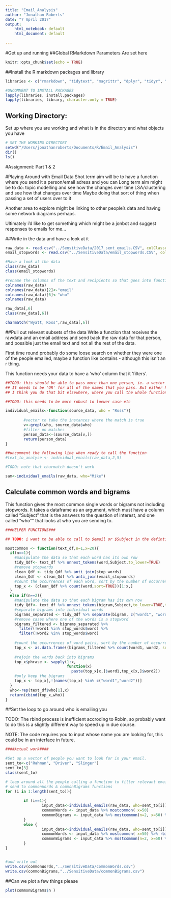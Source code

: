 ```yaml
---
title: "Email_Analysis"
author: "Jonathan Roberts"
date: "7 April 2017"
output: 
    html_notebook: default
    html_document: default
    
---
```


#Get up and running
##Global RMarkdown Parameters
Are set here

```r
knitr::opts_chunk$set(echo = TRUE)
```


##Install the R markdown packages and library

```r
libraries <- c("rmarkdown", "tidytext", "magrittr", "dplyr", "tidyr", "lazyeval", "purrr")

#UNCOMMENT TO INSTALL PACKAGES
lapply(libraries, install.packages)
lapply(libraries, library, character.only = TRUE)
```

## Working Directory: 
Set up where you are working and what is in the directory and what objects you have
 
```r

# SET THE WORKING DIRECTORY
setwd("/Users/jonathanroberts/Documents/R/Email_Analysis")
dir()
ls()

```

#Assignment: Part 1 & 2


#Playing Around with Email Data
Shot term aim will be to have a function where you send it a person/email adress and you can 
Long term aim might be to do:
topic modelling and see how the changes over time
LSA/clustering and see how that changes over time
Maybe doing that sort of thing when passing a set of users over to it

Another area to explore might be linking to other people's data and having some network diagrams perhaps.

Ultimately i'd like to get something which might be a jonbot and suggest responses to emails for me...



##Write in the data and have a look at it

```r

raw_data <- read.csv("../SensitiveData/2017_sent_emails.CSV", colClasses = "character")
email_stopwords <- read.csv("../SensitiveData/email_stopwords.CSV", colClasses = "character")

#Have a look at the data
class(raw_data)
class(email_stopwords)

#rename the columns of the text and recipients so that goes into functions further down
colnames(raw_data)
colnames(raw_data)[2]<-"email"
colnames(raw_data)[6]<-"who"
colnames(raw_data)

raw_data[,6]
class(raw_data[,6])

charmatch("Wyatt, Ross",raw_data[,6])

```


##Pull out relevant subsets of the data
Write a function that receives the rawdata and an email address and send back the raw data for that person, and possible just the email text and not all the rest of the data.

First time round probably do some loose search on whether they were one of the people emailed, maybe a function like contains - although this isn't an r thing.

This function needs your data to have a 'who' column that it 'filters'.

```r


##TODO: this should be able to pass more than one person, ie. a vector or names and return.
## It needs to be 'OR' for all of the names that you pass. But either here of later you need to split them out so that you have the length of the vector and can loop around it.
## I think you do that bit elsewhere, where you call the whole function, then just call this bit one name at a time...

##TODO: this needs to be more robust to loewer case etc

individual_emails<-function(source_data, who = "Ross"){
        
        #vector to take the instances where the match is true
        v<-grepl(who, source_data$who)
        #filter on matches
        person_data<-(source_data[v,])
        return(person_data)
}

##uncomment the following line when ready to call the function
#text_to_analyse <- individual_emails(raw_data,2,5)

#TODO: note that charmatch doesn't work

sam<-individual_emails(raw_data, who="Mike")


```


## Calculate common words and bigrams
This function gives the most common single words or bigrams not including stopwords.
It takes a dataframe as an argument, which must have a column called "Subject" that is
the answers to the question of interest, and one called "who"" that looks at who you are sending to.


```r


###HELPER FUNCTIONS###

## TODO: i want to be able to call to $email or $Subject in the defintion of the function, but can't do this in the obvious way.

mostcommon <- function(text_df,n=1,x=20){
  if(n==1){
    #manipulate the data so that each word has its own row
    tidy_Qdf<- text_df %>% unnest_tokens(word,Subject,to_lower=TRUE)
    #remove stopwords
    clean_Qdf <- tidy_Qdf %>% anti_join(stop_words)  
    clean_Qdf <- clean_Qdf %>% anti_join(email_stopwords)
    #count the occurrences of each word, sort by the number of occurrences, and take the top x
    top_x <- (clean_Qdf %>% count(word,sort=TRUE))[1:x,]
  }
  else if(n==2){
    #manipulate the data so that each bigram has its own row
    tidy_Qdf<- text_df %>% unnest_tokens(bigram,Subject,to_lower=TRUE,token="ngrams",n=2)
    #separate bigrams into individual words
    bigrams_separated <- tidy_Qdf %>% separate(bigram, c("word1", "word2"), sep = " ")
    #remove cases where one of the words is a stopword
    bigrams_filtered <- bigrams_separated %>%
      filter(!word1 %in% stop_words$word) %>%
      filter(!word2 %in% stop_words$word)
    
    #count the occurrences of word pairs, sort by the number of occurrences, and take the top x
    top_x <- as.data.frame((bigrams_filtered %>% count(word1, word2, sort = TRUE))[1:x,])
    
    #rejoin the words back into bigrams
    top_x$phrase <- sapply(1:x,
                           function(x)
                             paste(top_x[x,]$word1,top_x[x,]$word2))
    #only keep the bigrams
    top_x <- top_x[,!(names(top_x) %in% c("word1","word2"))]
  }
  who<-rep(text_df$who[1],x)
  return(cbind(top_x,who))
}


```


##Set the loop to go around who is emailing you

TODO: The rbind process is inefficient accroding to Robin, so probably want to do this is a slightly different way to speed up in due course.

NOTE: The code requires you to input whose name you are looking for, this could be in an interface in future.


```r

####Actual work####

#Set up a vector of people you want to look for in your email.
sent_to<-c("Rahman", "Driver", "Slinger")
sent_to[3]
class(sent_to)

# loop around all the people calling a function to filter relevant emails then 
# send to commonWords & commonBigrams functions
for (i in 1:length(sent_to)){
        
        if (i==1){ 
                input_data<-individual_emails(raw_data, who=sent_to[i])
                commonWords <- input_data %>% mostcommon( x=50)
                commonBigrams <- input_data %>% mostcommon(n=2, x=50) %>% cbind(sent_to[i])
        }
        else {
                input_data<-individual_emails(raw_data, who=sent_to[i])
                commonWords <- input_data %>% mostcommon( x=50) %>% rbind(commonWords)
                commonBigrams <- input_data %>% mostcommon(n=2, x=50) %>% cbind(sent_to[i]) %>% rbind(commonBigrams)
        }
}


#and write out
write.csv(commonWords,"../SensitiveData/commonWords.csv")
write.csv(commonBigrams,"../SensitiveData/commonBigrams.csv")


```

##Can we plot a few things please

```r

plot(commonBigrams$n )


```



